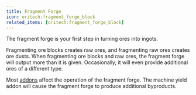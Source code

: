 ```yaml
---
title: Fragment Forge
icon: oritech:fragment_forge_block
related_items: [oritech:fragment_forge_block]
---
```


The fragment forge is your first step in turning ores into ingots.

Fragmenting ore blocks creates raw ores, and fragmenting raw ores creates ore dusts. When fragmenting ore blocks and raw ores, the fragment forge will output more than it is given.
Occasionally, it will even provide additional ores of a different type.

Most [addons](../processing/addons) affect the operation of the fragment forge. The machine yield addon will cause the fragment forge to produce additional byproducts.
